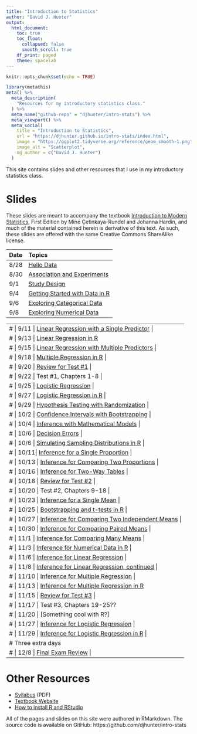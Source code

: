 ```yaml
---
title: "Introduction to Statistics"
author: "David J. Hunter"
output:
  html_document:
    toc: true
    toc_float:
      collapsed: false
      smooth_scroll: true
    df_print: paged
    theme: spacelab
---
```


```r
knitr::opts_chunk$set(echo = TRUE)
```

```r
library(metathis)
meta() %>%
  meta_description(
    "Resources for my introductory statistics class."
  ) %>%
  meta_name("github-repo" = "djhunter/intro-stats") %>%
  meta_viewport() %>%
  meta_social(
    title = "Introduction to Statistics",
    url = "https://djhunter.github.io/intro-stats/index.html",
    image = "https://ggplot2.tidyverse.org/reference/geom_smooth-1.png",
    image_alt = "Scatterplot",
    og_author = c("David J. Hunter")
  )
```

This site contains slides and other resources that I use in my introductory statistics class.

# Slides 

These slides are meant to accompany the textbook [Introduction to Modern Statistics](https://openintro-ims.netlify.app/), First Edition by Mine Çetinkaya-Rundel and Johanna Hardin, and much of the material contained herein is derivative of this text. As such, these slides are offered with the same Creative Commons ShareAlike license.

| Date | Topics |
|:---- |:-------------------------- |
| 8/28 | [Hello Data](slides/01-hellodata.html) |
| 8/30 | [Association and Experiments](slides/01b-association.html) |
|  9/1 | [Study Design](slides/02-studydesign.html) |
| 9/4 | [Getting Started with Data in R](slides/03-intro_data_R.html) |
| 9/6 | [Exploring Categorical Data](slides/04-catdata.html) 
| 9/8 | [Exploring Numerical Data](slides/05-numdata.html) |

---
# | 9/11 | [Linear Regression with a Single Predictor](slides/07a-lin_regression.html) |
# | 9/13 | [Linear Regression in R](slides/07b-linear_regression_R.html) 
# | 9/15 | [Linear Regression with Multiple Predictors](slides/08-multi_regression.html) |
# | 9/18 | [Multiple Regression in R](slides/10-regression_R.html) |
# | 9/20 |  [Review for Test #1](slides/07c-test1review.html) |
# | 9/22 | Test #1, Chapters 1-8 |
# | 9/25 | [Logistic Regression](slides/09-logit_regression.html) |
# | 9/27 | [Logistic Regression in R](slides/09b-logit_reg_R.html) |
# | 9/29 | [Hypothesis Testing with Randomization](slides/11-hypoth_random.html) |
# | 10/2 |  [Confidence Intervals with Bootstrapping](slides/12-bootstrap_ci.html) |
# | 10/4 | [Inference with Mathematical Models](slides/13-math_models.html) | 
# | 10/6 | [Decision Errors](slides/14-decision_errors.html) |
# | 10/6 | [Simulating Sampling Distributions in R](slides/15-samp_dist_R.html) |
# | 10/11| [Inference for a Single Proportion](slides/16-infer_1prop.html) |
# | 10/13 | [Inference for Comparing Two Proportions](slides/17-infer_2prop.html) | 
# | 10/16 | [Inference for Two-Way Tables](slides/18-infer_chisquare.html) |
# | 10/18 | [Review for Test #2](slides/18c-test2review.html) |
# | 10/20 | Test #2, Chapters 9-18 |
# | 10/23 |  [Inference for a Single Mean](slides/19-infer_onemean.html) |
# | 10/25 | [Bootstrapping and t-tests in R](slides/19b-onemean_R.html) |
# | 10/27 | [Inference for Comparing Two Independent Means](slides/20-infer_twomean.html) |
# | 10/30 | [Inference for Comparing Paired Means](slides/21-infer_pairedmean.html) |
# | 11/1 | [Inference for Comparing Many Means](slides/22-infer_manymeans.html) |
# | 11/3 | [Inference for Numerical Data in R](slides/23b-num_infer_R.html) |
# | 11/6 | [Inference for Linear Regression](slides/24-infer_regression.html) |
# | 11/8 | [Inference for Linear Regression, continued](slides/24-infer_regression.html)  |
# | 11/10 |  [Inference for Multiple Regression](slides/25-infer_multiple.html) |
# | 11/13 | [Inference for Multiple Regression in R](slides/27-mariokart.html) 
# | 11/15 | [Review for Test #3](slides/24c-test3review.html) |
# | 11/17 | Test #3, Chapters 19-25??
# | 11/20 | [Something cool with R?] 
# | 11/27 | [Inference for Logistic Regression](slides/26-infer_logistic.html) |
# | 11/29 | [Inference for Logistic Regression in R](slides/27b-nbarookies.html) |
# Three extra days 
# | 12/8 | [Final Exam Review](slides/27c-test4review.html) |
---

# Other Resources

- [Syllabus](syllabus/ma005hunterF23.pdf) (PDF)
- [Textbook Website](https://openintro-ims.netlify.app/)
- [How to install R and RStudio](slides/installRStudio.html)

All of the pages and slides on this site were authored in RMarkdown.  The source code is available on GitHub: https://github.com/djhunter/intro-stats


